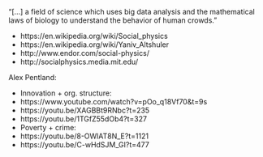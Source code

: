 

"[...] a field of science which uses big data analysis and the mathematical laws of biology to understand the behavior of human crowds."

- https://en.wikipedia.org/wiki/Social_physics
- https://en.wikipedia.org/wiki/Yaniv_Altshuler
- http://www.endor.com/social-physics/
- http://socialphysics.media.mit.edu/

Alex Pentland:

- Innovation + org. structure:
- https://www.youtube.com/watch?v=pOo_q18Vf70&t=9s
- https://youtu.be/XAGBBt9RNbc?t=235
- https://youtu.be/1TGfZ55dOb4?t=327
- Poverty + crime:
- https://youtu.be/8-OWlAT8N_E?t=1121
- https://youtu.be/C-wHdSJM_GI?t=477

